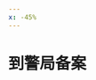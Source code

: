 ```yaml
---
x: -45%
---
```

# 到警局备案
<ScDailyConversation />
<br />
<Dialog>
# Hello. How can I help you?
#### My [backpack/n.] was [stolen/v.] on the bus just now. My friend and I were [riding/v./2] bus number 13. We [got on:get on/v.] the bus at North Railway Station.
#### I put my backpack on the empty seat next to me. When I looked up a few minutes later, the backpack was gone.
# What did you have in the backpack?
#### My wallet, passport, camera and a light jacket.
# Please fill out these [forms/n./3].
#### OK. Thank you.
</Dialog>
